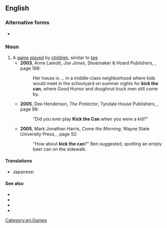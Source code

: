 {{also|kick-the-can}}
==English==
{{wikipedia}}

===Alternative forms===
* {{l|en|kick-the-can}}

===Noun===
{{en-noun|-}}

# A [[game]] [[play]]ed by [[children]], similar to [[tag]].
#* '''2003''', Anne Lamott, ''Joe Jones'', Shoemaker & Hoard Publishers, {{ISBN|1593760035}}, page 188:
#*: Her house is ... in a middle-class neighborhood where kids would meet in the schoolyard on summer nights for '''kick the can''', where Good Humor and doughnut truck men still come by.
#* '''2005''', Dee Henderson, ''The Protector'', Tyndale House Publishers, {{ISBN|1414310595}}, page 96:
#*: "Did you ever play '''Kick the Can''' when you were a kid?"
#* '''2005''', Mark Jonathan Harris, ''Come the Morning'', Wayne State University Press, {{ISBN|0814332412}}, page 52:
#*: "How about '''kick the can'''?" Ben suggested, spotting an empty beer can on the sidewalk.

====Translations====
{{trans-top|children's game}}
* Japanese: {{t|ja|缶蹴り|tr=kankeri}}
{{trans-mid}}
{{trans-bottom}}

====See also====
* {{l|en|carry the can}}
* {{l|en|kick at the can}}
* {{l|en|kick the can down the road}}
* {{l|en|lerky}}

[[Category:en:Games]]